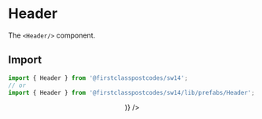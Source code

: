 
<Meta title="Prefabs/Header" component={Header} />

# Header

The `<Header/>` component.

## Import

```js
import { Header } from '@firstclasspostcodes/sw14';
// or
import { Header } from '@firstclasspostcodes/sw14/lib/prefabs/Header';
```

<Preview>
  <Story name="Header">
    <Header
      navigation={(
        <Navigation data={{
          items: [
            {
              "title": "Products",
              "items": [
                {
                  "title": "APIs",
                  "items": [
                    {
                      "title": "Postcode Lookup",
                      "link": "/lookup",
                    },
                    {
                      "title": "Address Autocomplete",
                      "link": "/address-autocomplete",
                    },
                    {
                      "title": "Geolookup",
                      "link": "/geolookup",
                    }
                  ]
                },
                {
                  "title": "APIs",
                  "items": [
                    {
                      "title": "Postcode Lookup",
                      "link": "/lookup",
                    },
                    {
                      "title": "Address Autocomplete",
                      "link": "/address-autocomplete",
                    }
                  ]
                },
              ]
            },
            {
              "title": "Services",
              "items": [
                {
                  "title": "Something short",
                  "link": "/service-a",
                },
                {
                  "title": "Very short",
                  "link": "/service-b",
                },
                {
                  "title": "Something a bit longer",
                  "link": "/service-c",
                }
              ]
            },
            {
              "title": "Pricing",
              "link": "/pricing"
            },
          ]
        }} />
      )}
    />
  </Story>
</Preview>